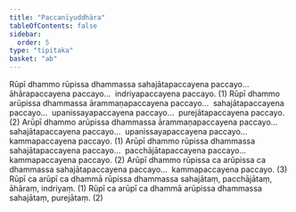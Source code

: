 ```yaml
---
title: "Paccanīyuddhāra"
tableOfContents: false
sidebar:
  order: 5
type: "tipitaka"
basket: "ab"
---
```



<DynamicBreadcrumb />

<Division number="129">

<Paragraph number="839">
Rūpī dhammo rūpissa dhammassa sahajātapaccayena paccayo…  āhārapaccayena paccayo…  indriyapaccayena paccayo. (1)
</Paragraph>

<Paragraph number="840">
Rūpī dhammo arūpissa dhammassa ārammaṇapaccayena paccayo…  sahajātapaccayena paccayo…  upanissayapaccayena paccayo…  purejātapaccayena paccayo. (2)
</Paragraph>

<Paragraph number="841">
Arūpī dhammo arūpissa dhammassa ārammaṇapaccayena paccayo…  sahajātapaccayena paccayo…  upanissayapaccayena paccayo…  kammapaccayena paccayo. (1)
</Paragraph>

<Paragraph number="842">
Arūpī dhammo rūpissa dhammassa sahajātapaccayena paccayo…  pacchājātapaccayena paccayo…  kammapaccayena paccayo. (2)
</Paragraph>

<Paragraph number="843">
Arūpī dhammo rūpissa ca arūpissa ca dhammassa sahajātapaccayena paccayo…  kammapaccayena paccayo. (3)
</Paragraph>

<Paragraph number="844">
Rūpī ca arūpī ca dhammā rūpissa dhammassa sahajātaṃ, pacchājātaṃ, āhāraṃ, indriyaṃ. (1)
</Paragraph>

<Paragraph number="845">
Rūpī ca arūpī ca dhammā arūpissa dhammassa sahajātaṃ, purejātaṃ. (2)
</Paragraph>
</Division>